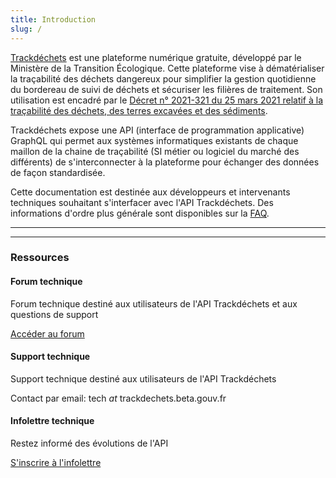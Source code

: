 ```yaml
---
title: Introduction
slug: /
---
```





[Trackdéchets](https://trackdechets.beta.gouv.fr/) est une plateforme numérique gratuite, développé par le Ministère de la Transition Écologique. Cette plateforme vise à dématérialiser la traçabilité des déchets dangereux pour simplifier la gestion quotidienne du bordereau de suivi de déchets et sécuriser les filières de traitement. Son utilisation est encadré par le [Décret n° 2021-321 du 25 mars 2021 relatif à la traçabilité des déchets, des terres excavées et des sédiments](https://www.legifrance.gouv.fr/jorf/id/JORFTEXT000043294613).

Trackdéchets expose une API (interface de programmation applicative) GraphQL qui permet aux systèmes informatiques existants de chaque maillon de la chaine de traçabilité (SI métier ou logiciel du marché des différents) de s'interconnecter à la plateforme pour échanger des données de façon standardisée.

Cette documentation est destinée aux développeurs et intervenants techniques souhaitant s'interfacer avec l'API Trackdéchets. Des informations d'ordre plus générale sont disponibles sur la [FAQ](https://faq.trackdechets.fr/).

---


<QuickAccess />

---

### Ressources

#### Forum technique

Forum technique destiné aux utilisateurs de l'API Trackdéchets et aux questions de support

[Accéder au forum](https://forum.trackdechets.beta.gouv.fr)

#### Support technique

Support technique destiné aux utilisateurs de l'API Trackdéchets

Contact par email:  tech _at_ trackdechets.beta.gouv.fr

#### Infolettre technique

Restez informé des évolutions de l'API

[S'inscrire à l'infolettre](https://0806de2d.sibforms.com/serve/MUIEAF_6dx6WfgMsHeQw9T6RQOcy3h4i-JIgx--BPSPXJ6GBM0tWqhtkWjkGN6pzmK4EuJceYF5SxS03spqzJ7KFTV27zyh_OQTl86FeWQeZDl0SBPSbyDmOmp0WgqhdXZZB6MXNuHpWO1oqyFq9M1Rui0QKYpqnFLUt6VxBVAucO6zco67gRfPmt2pd9j9kRTc2AmnknKgwH7sy)









